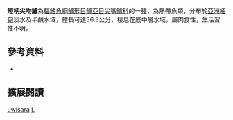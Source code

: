 {{Speciesbox
| name = 短柄尖吻鱸
| image = 
| image_caption = 
| status = NE
| status_system = IUCN3.1
| genus = Lates
| species = uwisara
| authority = Pethiyagoda & Gill, 2012
| synonyms = 
|}}

'''短柄尖吻鱸'''為[[輻鰭魚綱|輻鰭魚綱]][[鱸形目|鱸形目]][[鱸亞目|鱸亞目]][[尖嘴鱸科|尖嘴鱸科]]的一[[種|種]]，為熱帶魚類，分布於[[亞洲|亞洲]][[緬甸|緬甸]]淡水及半鹹水域，體長可達36.3公分，棲息在底中層水域，屬肉食性，生活習性不明。

== 參考資料 ==
*{{FishBase_species|genus=Lates|species=uwisara|year=2016|month=8}}

== 擴展閱讀 == 
{{refbegin}}
{{wikispecies-inline|Lates uwisara|短柄尖吻鱸}}
{{refend}}
{{Taxonbar|from=Q5501908}}

[[Category:尖吻鱸屬|uwisara]]
[[Category:2012年描述的鱼类|L]]


{{魚類小作品}}